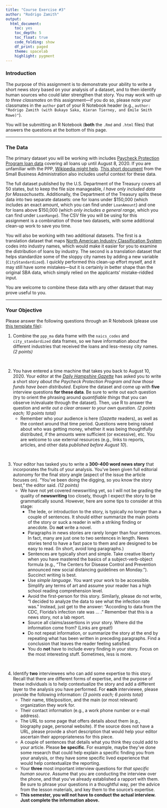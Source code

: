 ```yaml
---
title: "Course Exercise #3"
author: "Rodrigo Zamith"
output:
  html_document:
    toc: yes
    toc_depth: 5
    toc_float: true
    code_folding: show
    df_print: paged
    theme: spacelab
    highlight: pygment
---
```


### Introduction

The purpose of this assignment is to demonstrate your ability to write a short news story based on your analysis of a dataset, and to then identify human sources who could later strengthen that story. You may work with *up to three classmates* on this assignment---if you do so, please note your classmates in the `author` part of your R Notebook header (e.g., `author: "Rodrigo Zamith (with Bukayo Saka, Kieran Tierney, and Emile Smith Rowe)"`).

You will be submitting an R Notebook (**both** the `.Rmd` and `.html` files) that answers the questions at the bottom of this page.

-----

### The Data

The primary dataset you will be working with includes [Paycheck Protection Program loan data](https://home.treasury.gov/policy-issues/cares-act/assistance-for-small-businesses/sba-paycheck-protection-program-loan-level-data) covering all loans up until August 8, 2020. If you are unfamiliar with the PPP, [Wikipedia might help](https://en.wikipedia.org/wiki/Paycheck_Protection_Program). [This short document](https://www.sba.gov/sites/default/files/2020-08/PPP%20Loan%20Data%20-%20Key%20Aspects%2008212020-508.pdf) from the Small Business Administration also includes useful context for these data.

The full dataset published by the U.S. Department of the Treasury covers all 50 states, but to keep the file size manageable, _I have only included data for Massachusetts_. Additionally, the Department of the Treasury splits these data into two separate datasets: one for loans under $150,000 (which includes an exact amount, which you can find under `LoanAmount`) and one for loans above $150,000 (which _only includes a general range_, which you can find under `LoanRange`). The CSV file you will be using for this assignment is a combination of those two datasets, with some additional clean-up work to save you time.

You will also be working with two additional datasets. The first is a translation dataset that maps [North American Industry Classification System](https://en.wikipedia.org/wiki/North_American_Industry_Classification_System) codes into industry names, which would make it easier for you to examine the distribution of loans by industry. The second is a translation dataset that helps standardize some of the sloppy city names by adding a new variable (`CityStandardized`). I quickly performed this clean-up effort myself, and it may still have some mistakes---but it is certainly in better shape than the original SBA data, which simply relied on the applicants' mistake-riddled input.

You are welcome to combine these data with any other dataset that may prove useful to you.

-----

### Your Objective

Please answer the following questions through an R Notebook (please use [this template file](https://zamith.umasscreate.net/data/exercise_3_yourname.Rmd)):

1. Combine the `ppp_ma` data frame with the `naics_codes` and `city_standardized` data frames, so we have information about the different industries that received the loans and less-messy city names. _(2 points)_

&nbsp;

2. You have entered a time machine that takes you back to August 10, 2020. Your editor at the [_Daily Hampshire Gazette_](https://en.wikipedia.org/wiki/Daily_Hampshire_Gazette) has asked you to write a short story _about the Paycheck Protection Program and how those funds have been distributed_. Explore the dataset and come up with **five** interview questions **for these data**. Be sure to write out each question (try to orient the phrasing around _quantifiable things_ that you can observe in/evaluate through the dataset). Then, use R to answer the question and _write out a clear answer to your own question_. _(2 points each; 10 points total)_
    - Remember who your audience is here (_Gazette_ readers), as well as the context around that time period. Questions were being raised about who was getting money, whether it was being thoughtfully distributed, if the amounts were sufficient (or excessive), etc. You are welcome to use external resources (e.g., links to reports, articles, and other data _published before August 10_).

&nbsp;

3. Your editor has tasked you to write a **300-400 word news story** that incorporates the fruits of your analysis. You've been given full editorial autonomy for the final story angle (aspect of the issue the article focuses on). "You've been doing the digging, so you know the story best," the editor said. _(12 points)_
    - We have not yet covered newswriting yet, so I will not be grading the quality of **newswriting** too closely, though I expect the story to be grammatically sound. However, here are some tips to consider at this stage:
        - The lede, or introduction to the story, is typically no longer than a couple of sentences. It should either summarize the main points of the story or suck a reader in with a striking finding or anecdote. Do **not** write a novel.
        - Paragraphs in news stories are rarely longer than four sentences. In fact, many are just one to two sentences in length. News stories tend to have a fast pace to them and are designed to be easy to read. (In short, avoid long paragraphs.)
        - Sentences are typically short and simple. Take creative liberty when you have mastered the basics of a subject-verb-object formula (e.g., "The Centers for Disease Control and Prevention announced new social distancing guidelines on Monday."). Succinct writing is best.
        - Use _simple language_. You want your work to be accessible. Simplify any terms of art and assume your reader has a high school reading comprehension level.
        - Avoid the first-person for this story. Similarly, please do not write, "I decided to analyze the data to see what the infection rate was." Instead, just get to the answer: "According to data from the CDC, Florida's infection rate was ... ." Remember that this is a news story, not a lab report.
        - Source all claims/assertions in your story. Where did the information come from? (Links are great!)
        - Do not repeat information, or summarize the story at the end by repeating what has been written in preceding paragraphs. Find a conclusion that leaves the reader feeling satisfied.
        - You do **not** have to include every finding in your story. Focus on the most interesting stuff. Sometimes, less is more.

&nbsp;

4. Identify **two** interviewees who can add some expertise to this story. Recall that there are different forms of expertise, and the purpose of these individuals is to help contextualize the story and add a different layer to the analysis you have performed. For **each** interviewee, please provide the following information: _(3 points each; 6 points total)_
    - Their name, title/position, and the main (or most relevant) organization they work for.
    - Their contact information (e.g., a work phone number or e-mail address).
    - The URL to some page that offers details about them (e.g., biography page, personal website). If the source does not have a URL, please provide a short description that would help your editor ascertain their appropriateness for this piece.
    - A couple of sentences that details what you think they could add to your article. Please **be specific**. For example, maybe they've done some research that could help explain a specific finding you from your analysis, or they have some specific lived experience that would help contextualize the reporting.
    - Your **three** most important interview questions for _that specific human source_. Assume that you are conducting the interview over the phone, and that you've already established a rapport with them. Be sure to phrase your questions in a thoughtful way, per the advice from the lesson materials, and key them to the source's expertise.
    - **This semester, you will not have to conduct the actual interview. Just complete the information above.**
